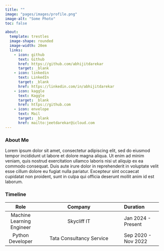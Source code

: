 ```yaml
---
title: ""
image: "pages/images/profile.png"
image-alt: "Some Photo"
toc: false  

about:
  template: trestles
  image-shape: rounded
  image-width: 20em
  links:
    - icon: github
      text: Github
      href: https://github.com/abhijitdarekar
      target: _blank
    - icon: linkedin
      text: LinkedIn
      target: _blank
      href: https://linkedin.com/in/abhijitdarekar
    - icon: kaggle
      text: Kaggle
      target: _blank
      href: https://github.com
    - icon: envelope
      text: Mail
      target: _blank
      href: mailto:jeetdarekar@icloud.com
---
```

### About Me 

Lorem ipsum dolor sit amet, consectetur adipiscing elit, sed do eiusmod tempor incididunt ut labore et dolore magna aliqua. Ut enim ad minim veniam, quis nostrud exercitation ullamco laboris nisi ut aliquip ex ea commodo consequat. Duis aute irure dolor in reprehenderit in voluptate velit esse cillum dolore eu fugiat nulla pariatur. Excepteur sint occaecat cupidatat non proident, sunt in culpa qui officia deserunt mollit anim id est laborum.

### Timeline
| Role    | Company    | Duration |
|:-------:|:-----------------------:|:----------|
| Machine Learning Engineer   | Skycliff IT | Jan 2024 - Present |
| Python Developer     | Tata Consultancy Service | Sep 2020 - Nov 2022 |

